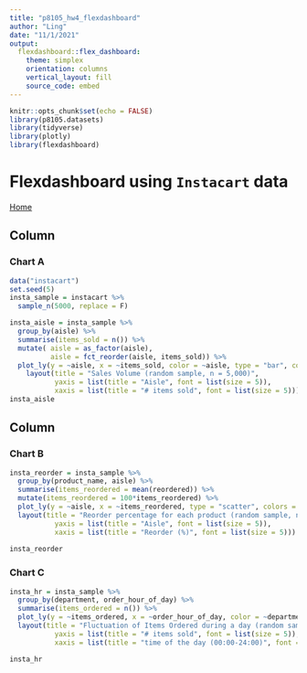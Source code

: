 ```yaml
---
title: "p8105_hw4_flexdashboard"
author: "Ling"
date: "11/1/2021"
output: 
  flexdashboard::flex_dashboard:
    theme: simplex
    orientation: columns
    vertical_layout: fill
    source_code: embed
---
```


```r
knitr::opts_chunk$set(echo = FALSE)
library(p8105.datasets)
library(tidyverse)
library(plotly)
library(flexdashboard)

```

# Flexdashboard using `Instacart` data

[Home](index.html)

Column {data-width=650}
-----------------------------------------------------------------------

### Chart A

```r
data("instacart")
set.seed(5)
insta_sample = instacart %>%
  sample_n(5000, replace = F)

insta_aisle = insta_sample %>%
  group_by(aisle) %>%
  summarise(items_sold = n()) %>%
  mutate( aisle = as_factor(aisle),
          aisle = fct_reorder(aisle, items_sold)) %>%
  plot_ly(y = ~aisle, x = ~items_sold, color = ~aisle, type = "bar", colors = "viridis", orientation = "h") %>%
    layout(title = "Sales Volume (random sample, n = 5,000)",
           yaxis = list(title = "Aisle", font = list(size = 5)),
           xaxis = list(title = "# items sold", font = list(size = 5)))
insta_aisle
```

Column {data-width=350}
-----------------------------------------------------------------------

### Chart B

```r
insta_reorder = insta_sample %>%
  group_by(product_name, aisle) %>%
  summarise(items_reordered = mean(reordered)) %>%
  mutate(items_reordered = 100*items_reordered) %>%
  plot_ly(y = ~aisle, x = ~items_reordered, type = "scatter", colors = "viridis", mode = "markers", orientation = "h") %>%
  layout(title = "Reorder percentage for each product (random sample, n = 5,000)",
           yaxis = list(title = "Aisle", font = list(size = 5)),
           xaxis = list(title = "Reorder (%)", font = list(size = 5)))
  
insta_reorder
```

### Chart C

```r
insta_hr = insta_sample %>%
  group_by(department, order_hour_of_day) %>%
  summarise(items_ordered = n()) %>%
  plot_ly(y = ~items_ordered, x = ~order_hour_of_day, color = ~department, type = "scatter", mode = "lines") %>%
  layout(title = "Fluctuation of Items Ordered during a day (random sample, n = 5,000)",
           yaxis = list(title = "# items sold", font = list(size = 5)),
           xaxis = list(title = "time of the day (00:00-24:00)", font = list(size = 5)))

insta_hr
```